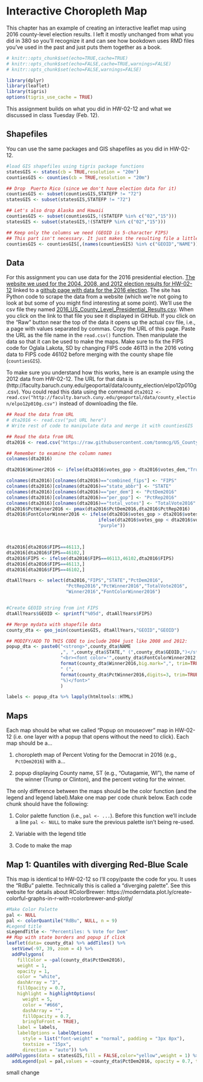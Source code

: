 # Interactive Choropleth Map

This chapter has an example of creating an interactive leaflet map using 2016 county-level election results. I left it mostly unchanged from what you did in 380 so you'll recognize it and can see how bookdown uses RMD files you've used in the past and just puts them together as a book.


```r
# knitr::opts_chunk$set(echo=TRUE,cache=TRUE)
# knitr::opts_chunk$set(echo=FALSE,cache=TRUE,warnings=FALSE)
# knitr::opts_chunk$set(echo=FALSE,warnings=FALSE)
```


```r
library(dplyr)
library(leaflet)
library(tigris)
options(tigris_use_cache = TRUE)
```

This assignment builds on what you did in HW-02-12 and what we discussed in class Tuesday (Feb. 12).

## Shapefiles

You can use the same packages and GIS shapefiles as you did in HW-02-12. 

```r
#load GIS shapefiles using tigris package functions
statesGIS <- states(cb = TRUE,resolution = "20m")
countiesGIS <- counties(cb = TRUE,resolution = "20m")

## Drop  Puerto Rico (since we don't have election data for it)
countiesGIS <- subset(countiesGIS,STATEFP != "72")
statesGIS <- subset(statesGIS,STATEFP != "72")

## Let's also drop Alaska and Hawaii
countiesGIS <- subset(countiesGIS,!(STATEFP %in% c("02","15")))
statesGIS <- subset(statesGIS,!(STATEFP %in% c("02","15")))

## Keep only the columns we need (GEOID is 5-character FIPS)
## This part isn't necessary. It just makes the resulting file a little smaller, so the final map will load a little quicker. I won't bother for statesGIS because it's small already
countiesGIS <- countiesGIS[,(names(countiesGIS) %in% c("GEOID","NAME"))]
```


## Data
For this assignment you can use data for the 2016 presidential election. [The website we used for the 2004, 2008, and 2012 election results for HW-02-12](https://www.baruch.cuny.edu/confluence/display/geoportal/US+Presidential+Election+County+Results) linked to a [github page with data for the 2016 election](https://github.com/tonmcg/US_County_Level_Election_Results_08-16). The site has Python code to scrape the data from a website (which we're not going to look at but some of you might find interesting at some point). We'll use the csv file they named [2016_US_County_Level_Presidential_Results.csv](https://github.com/tonmcg/US_County_Level_Election_Results_08-16). When you click on the link to that file you see it displayed in GitHub. If you click on the "Raw" button near the top of the data it opens up the actual csv file, i.e., a page with values separated by commas. Copy the URL of this page. Paste the URL as the file name in the `read.csv()` function. Then manipulate the data so that it can be used to make the maps. Make sure to fix the FIPS code for Oglala Lakota, SD by changing FIPS code 46113 in the 2016 voting data to FIPS code 46102 before merging with the county shape file (`countiesGIS`). 

To make sure you understand how this works, here is an example using the 2012 data from HW-02-12. The URL for that data is (http://faculty.baruch.cuny.edu/geoportal/data/county_election/elpo12p010g.csv). You could read this data using the command `dta2012 <- read.csv("http://faculty.baruch.cuny.edu/geoportal/data/county_election/elpo12p010g.csv")` instead of downloading the file. 


```r
## Read the data from URL
# dta2016 <- read.csv("put URL here")
# Write rest of code to manipulate data and merge it with countiesGIS

```


```r
## Read the data from URL
dta2016 <- read.csv("https://raw.githubusercontent.com/tonmcg/US_County_Level_Election_Results_08-16/master/2016_US_County_Level_Presidential_Results.csv")

## Remember to examine the column names
colnames(dta2016)

dta2016$Winner2016 <- ifelse(dta2016$votes_gop > dta2016$votes_dem,"Trump","Clinton")

colnames(dta2016)[colnames(dta2016)=="combined_fips"] <- "FIPS"
colnames(dta2016)[colnames(dta2016)=="state_abbr"] <- "STATE"
colnames(dta2016)[colnames(dta2016)=="per_dem"] <- "PctDem2016"
colnames(dta2016)[colnames(dta2016)=="per_gop"] <- "PctRep2016"
colnames(dta2016)[colnames(dta2016)=="total_votes"] <- "TotalVote2016"
dta2016$PctWinner2016 <- pmax(dta2016$PctDem2016,dta2016$PctRep2016)
dta2016$FontColorWinner2016 <- ifelse(dta2016$votes_gop > dta2016$votes_dem,"red",
                                  ifelse(dta2016$votes_gop < dta2016$votes_dem,"blue",
                                  "purple"))



dta2016[dta2016$FIPS==46113,]
dta2016[dta2016$FIPS==46102,]
dta2016$FIPS <- ifelse(dta2016$FIPS==46113,46102,dta2016$FIPS)
dta2016[dta2016$FIPS==46113,]
dta2016[dta2016$FIPS==46102,]

dtaAllYears <- select(dta2016,"FIPS","STATE","PctDem2016",
                      "PctRep2016","PctWinner2016","TotalVote2016",
                      "Winner2016","FontColorWinner2016")


#Create GEOID string from int FIPS
dtaAllYears$GEOID <- sprintf("%05d", dtaAllYears$FIPS)

## Merge mydata with shapefile data
county_dta <- geo_join(countiesGIS, dtaAllYears,"GEOID","GEOID")

## MODIFY/ADD TO THIS CODE to include 2004 just like 2008 and 2012:
popup_dta <- paste0("<strong>",county_dta$NAME
                    ,", ",county_dta$STATE," (",county_dta$GEOID,")</strong>",
                    "<br><font color='",county_dta$FontColorWinner2012,"'>2012: ",
                    format(county_dta$Winner2016,big.mark=",", trim=TRUE),
                    " (",
                    format(county_dta$PctWinner2016,digits=3, trim=TRUE),
                    "%)</font>"
                    )

labels <- popup_dta %>% lapply(htmltools::HTML)

```


## Maps
Each map should be what we called "Popup on mouseover" map in HW-02-12 (i.e. one layer with a popup that opens without the need to click). Each map should be a...

1. choropleth map of Percent Voting for the Democrat in 2016 (e.g., `PctDem2016`) with a...

2. popup displaying County name, ST (e.g., "Outagamie, WI"), the name of the winner (Trump or Clinton), and the percent voting for the winner.


The only difference between the maps should be the color function (and the legend and legend label).Make one map per code chunk below. Each code chunk should have the following: 

1. Color palette function (i.e., `pal <- ...`). Before this function we'll include a line `pal <- NULL` to make sure the previous palette isn't being re-used.

2. Variable with the legend title

3. Code to make the map



## Map 1: Quantiles with diverging Red-Blue Scale
This map is identical to HW-02-12 so I'll copy/paste the code for you. It uses the "RdBu" palette. Technically this is called a "diverging palette". See this website for details about RColorBrewer: https://moderndata.plot.ly/create-colorful-graphs-in-r-with-rcolorbrewer-and-plotly/


```r
#Make Color Palette
pal <- NULL
pal <- colorQuantile("RdBu", NULL, n = 9)
#Legend title
sLegendTitle <- "Percentiles: % Vote for Dem"
## Map with state borders and popup if click
leaflet(data= county_dta) %>% addTiles() %>%
  setView(-97, 39, zoom = 4) %>% 
  addPolygons(
    fillColor = ~pal(county_dta$PctDem2016),
    weight = 1,
    opacity = 1,
    color = "white",
    dashArray = "3",
    fillOpacity = 0.7,
    highlight = highlightOptions(
      weight = 5,
      color = "#666",
      dashArray = "",
      fillOpacity = 0.7,
      bringToFront = TRUE),
    label = labels,
    labelOptions = labelOptions(
      style = list("font-weight" = "normal", padding = "3px 8px"),
      textsize = "15px",
      direction = "auto")) %>%
addPolygons(data = statesGIS,fill = FALSE,color="yellow",weight = 1) %>%
  addLegend(pal = pal,values = ~county_dta$PctDem2016, opacity = 0.7, title = sLegendTitle,position = "bottomright") 
```
small change
